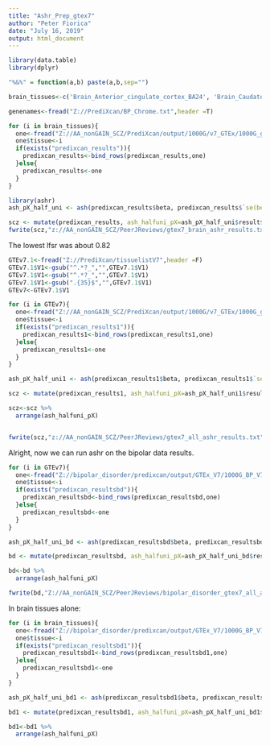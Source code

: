 ---
title: "Ashr_Prep_gtex7"
author: "Peter Fiorica"
date: "July 16, 2019"
output: html_document
---

```{r}
library(data.table)
library(dplyr)

"%&%" = function(a,b) paste(a,b,sep="")

brain_tissues<-c('Brain_Anterior_cingulate_cortex_BA24', 'Brain_Caudate_basal_ganglia', 'Brain_Cerebellar_Hemisphere', 'Brain_Cerebellum', 'Brain_Cortex','Brain_Frontal_Cortex_BA9', 'Brain_Hippocampus', 'Brain_Hypothalamus', 'Brain_Nucleus_accumbens_basal_ganglia', 'Brain_Putamen_basal_ganglia')

genenames<-fread("Z://PrediXcan/BP_Chrome.txt",header =T)
```

```{r}
for (i in brain_tissues){
  one<-fread("Z://AA_nonGAIN_SCZ/PrediXcan/output/1000G/v7_GTEx/1000G_gtex_v7_"%&% i %&%"_imputed_europeans_tw_0.5_signif.db_association.txt", header = T)
  one$tissue<-i
  if(exists("predixcan_results")){
    predixcan_results<-bind_rows(predixcan_results,one)
  }else{
    predixcan_results<-one
  }
}
```

```{r}
library(ashr)
ash_pX_half_uni <- ash(predixcan_results$beta, predixcan_results$`se(beta)`, mixcompdist = 'halfuniform', method='fdr')

scz <- mutate(predixcan_results, ash_halfuni_pX=ash_pX_half_uni$result$lfdr)
fwrite(scz,"z://AA_nonGAIN_SCZ/PeerJReviews/gtex7_brain_ashr_results.txt", col.names=T, row.names=F, quote =F, sep = "\t")

```
The lowest lfsr was about 0.82


```{r}
GTEv7.1<-fread("Z://PrediXcan/tissuelistV7",header =F)
GTEv7.1$V1<-gsub("^.*?_","",GTEv7.1$V1)
GTEv7.1$V1<-gsub("^.*?_","",GTEv7.1$V1)
GTEv7.1$V1<-gsub(".{35}$","",GTEv7.1$V1)
GTEv7<-GTEv7.1$V1

for (i in GTEv7){
  one<-fread("Z://AA_nonGAIN_SCZ/PrediXcan/output/1000G/v7_GTEx/1000G_gtex_v7_"%&% i %&%"_imputed_europeans_tw_0.5_signif.db_association.txt", header = T)
  one$tissue<-i
  if(exists("predixcan_results1")){
    predixcan_results1<-bind_rows(predixcan_results1,one)
  }else{
    predixcan_results1<-one
  }
}

ash_pX_half_uni1 <- ash(predixcan_results1$beta, predixcan_results1$`se(beta)`, mixcompdist = 'halfuniform', method='fdr')

scz <- mutate(predixcan_results1, ash_halfuni_pX=ash_pX_half_uni1$result$lfdr)

scz<-scz %>%
  arrange(ash_halfuni_pX)


fwrite(scz,"z://AA_nonGAIN_SCZ/PeerJReviews/gtex7_all_ashr_results.txt", col.names=T, row.names=F, quote =F, sep = "\t")
```

Alright, now we can run ashr on the bipolar data results.

```{r}

for (i in GTEv7){
  one<-fread("Z://bipolar_disorder/predixcan/output/GTEx_V7/1000G_BP_V7_correctphenogtex_v7_"%&% i %&%"_imputed_europeans_tw_0.5_signif.db_association.txt", header = T)
  one$tissue<-i
  if(exists("predixcan_resultsbd")){
    predixcan_resultsbd<-bind_rows(predixcan_resultsbd,one)
  }else{
    predixcan_resultsbd<-one
  }
}

ash_pX_half_uni_bd <- ash(predixcan_resultsbd$beta, predixcan_resultsbd$`se(beta)`, mixcompdist = 'halfuniform', method='fdr')

bd <- mutate(predixcan_resultsbd, ash_halfuni_pX=ash_pX_half_uni_bd$result$lfdr)

bd<-bd %>%
  arrange(ash_halfuni_pX)

fwrite(bd,"Z://AA_nonGAIN_SCZ/PeerJReviews/bipolar_disorder_gtex7_all_ashr_results.txt", col.names = T, row.names = F, sep = "\t", quote = F)
```

In brain tissues alone:
```{r}

for (i in brain_tissues){
  one<-fread("Z://bipolar_disorder/predixcan/output/GTEx_V7/1000G_BP_V7_correctphenogtex_v7_"%&% i %&%"_imputed_europeans_tw_0.5_signif.db_association.txt", header = T)
  one$tissue<-i
  if(exists("predixcan_resultsbd1")){
    predixcan_resultsbd1<-bind_rows(predixcan_resultsbd1,one)
  }else{
    predixcan_resultsbd1<-one
  }
}

ash_pX_half_uni_bd1 <- ash(predixcan_resultsbd1$beta, predixcan_resultsbd1$`se(beta)`, mixcompdist = 'halfuniform', method='fdr')

bd1 <- mutate(predixcan_resultsbd1, ash_halfuni_pX=ash_pX_half_uni_bd1$result$lfdr)

bd1<-bd1 %>%
  arrange(ash_halfuni_pX)

```
